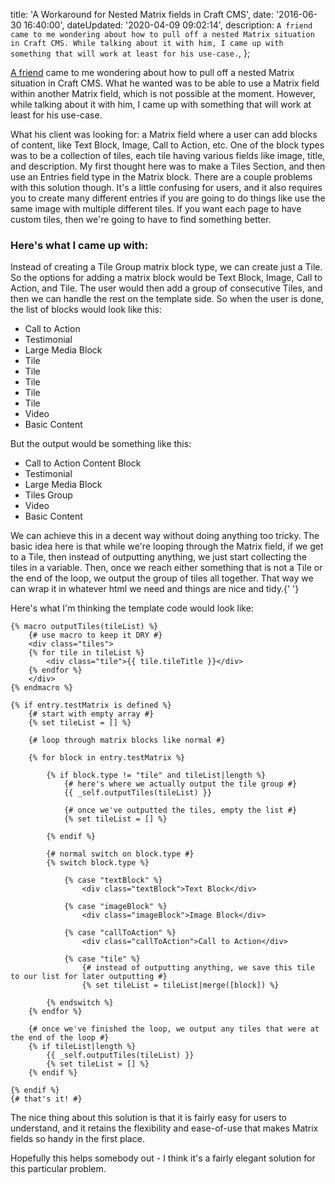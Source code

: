 

  title: 'A Workaround for Nested Matrix fields in Craft CMS',
  date: '2016-06-30 16:40:00',
  dateUpdated: '2020-04-09 09:02:14',
  description: `A friend came to me wondering about how to pull off a nested Matrix situation in Craft CMS. While talking about it with him, I came up with something that will work at least for his use-case.`,
};

[A friend](http://braddielman.com/) came to me wondering about how to pull off a nested Matrix situation in Craft CMS. What he wanted was to be able to use a Matrix field within another Matrix field, which is not possible at the moment. However, while talking about it with him, I came up with something that will work at least for his use-case.

What his client was looking for: a Matrix field where a user can add blocks of content, like Text Block, Image, Call to Action, etc. One of the block types was to be a collection of tiles, each tile having various fields like image, title, and description. My first thought here was to make a Tiles Section, and then use an Entries field type in the Matrix block. There are a couple problems with this solution though. It's a little confusing for users, and it also requires you to create many different entries if you are going to do things like use the same image with multiple different tiles. If you want each page to have custom tiles, then we're going to have to find something better.

### Here's what I came up with:

Instead of creating a Tile Group matrix block type, we can create just a Tile. So the options for adding a matrix block would be Text Block, Image, Call to Action, and Tile. The user would then add a group of consecutive Tiles, and then we can handle the rest on the template side. So when the user is done, the list of blocks would look like this:

- Call to Action
- Testimonial
- Large Media Block
- Tile
- Tile
- Tile
- Tile
- Tile
- Video
- Basic Content

But the output would be something like this:

- Call to Action Content Block
- Testimonial
- Large Media Block
- Tiles Group
- Video
- Basic Content

We can achieve this in a decent way without doing anything too tricky. The basic idea here is that while we're looping through the Matrix field, if we get to a Tile, then instead of outputting anything, we just start collecting the tiles in a variable. Then, once we reach either something that is not a Tile or the end of the loop, we output the group of tiles all together. That way we can wrap it in whatever html we need and things are nice and tidy.{' '}

Here's what I'm thinking the template code would look like:

```twig
{% macro outputTiles(tileList) %}
    {# use macro to keep it DRY #}
    <div class="tiles">
    {% for tile in tileList %}
        <div class="tile">{{ tile.tileTitle }}</div>
    {% endfor %}
    </div>
{% endmacro %}

{% if entry.testMatrix is defined %}
    {# start with empty array #}
    {% set tileList = [] %}

    {# loop through matrix blocks like normal #}

    {% for block in entry.testMatrix %}

        {% if block.type != "tile" and tileList|length %}
            {# here's where we actually output the tile group #}
            {{ _self.outputTiles(tileList) }}

            {# once we've outputted the tiles, empty the list #}
            {% set tileList = [] %}

        {% endif %}

        {# normal switch on block.type #}
        {% switch block.type %}

            {% case "textBlock" %}
                <div class="textBlock">Text Block</div>

            {% case "imageBlock" %}
                <div class="imageBlock">Image Block</div>

            {% case "callToAction" %}
                <div class="callToAction">Call to Action</div>

            {% case "tile" %}
                {# instead of outputting anything, we save this tile to our list for later outputting #}
                {% set tileList = tileList|merge([block]) %}

        {% endswitch %}
    {% endfor %}

    {# once we've finished the loop, we output any tiles that were at the end of the loop #}
    {% if tileList|length %}
        {{ _self.outputTiles(tileList) }}
        {% set tileList = [] %}
    {% endif %}

{% endif %}
{# that's it! #}
```

The nice thing about this solution is that it is fairly easy for users to understand, and it retains the flexibility and ease-of-use that makes Matrix fields so handy in the first place.

Hopefully this helps somebody out - I think it's a fairly elegant solution for this particular problem.
